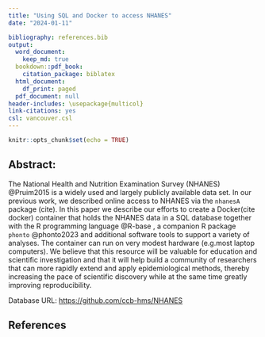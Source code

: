 ```yaml
---
title: "Using SQL and Docker to access NHANES"
date: "2024-01-11"

bibliography: references.bib
output:
  word_document: 
    keep_md: true
  bookdown::pdf_book:
    citation_package: biblatex
  html_document:
    df_print: paged
  pdf_document: null
header-includes: \usepackage{multicol}
link-citations: yes
csl: vancouver.csl
---
```


```r
knitr::opts_chunk$set(echo = TRUE)
```
## Abstract:

The National Health and Nutrition Examination Survey (NHANES) @Pruim2015 is a widely used and largely publicly available data set.  In our previous work, we described online access to NHANES via the `nhanesA` package (cite).  In this paper we describe our efforts to create a Docker(cite docker)  container that holds the NHANES data in a SQL database together with the R programming language @R-base , a companion R package `phonto` @phonto2023  and additional software tools to support a variety of analyses.  The container can run on very modest hardware (e.g.most laptop computers).   We believe that this resource will be valuable for education and scientific investigation and that it will help build a community of researchers that can more rapidly extend and apply epidemiological methods, thereby increasing the pace of scientific discovery while at the same time greatly improving reproducibility.

Database URL: <https://github.com/ccb-hms/NHANES>

## References
